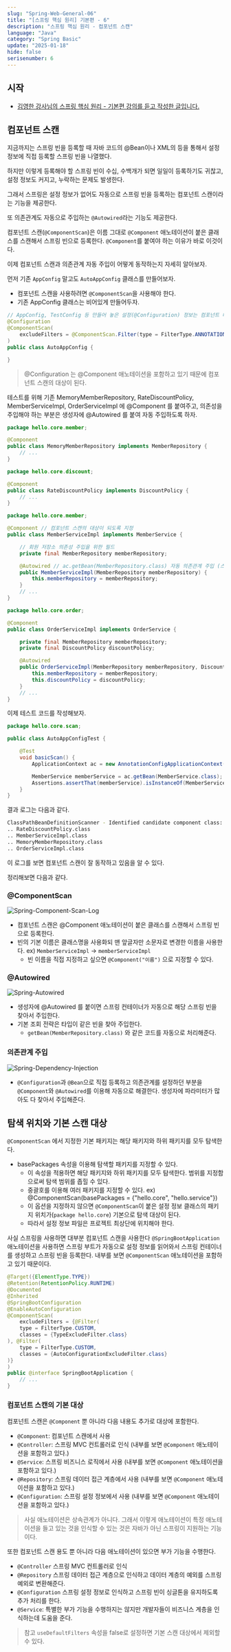 ```yaml
---
slug: "Spring-Web-General-06"
title: "[스프링 핵심 원리] 기본편 - 6"
description: "스프링 핵심 원리 - 컴포넌트 스캔"
language: "Java"
category: "Spring Basic"
update: "2025-01-18"
hide: false
serisenumber: 6
---
```


## 시작

- [김영한 강사님의 스프링 핵심 원리 - 기본편 강의를 듣고 작성한 글입니다.](https://www.inflearn.com/course/%EC%8A%A4%ED%94%84%EB%A7%81-%ED%95%B5%EC%8B%AC-%EC%9B%90%EB%A6%AC-%EA%B8%B0%EB%B3%B8%ED%8E%B8/dashboard)

## 컴포넌트 스캔

지금까지는 스프링 빈을 등록할 때 자바 코드의 @Bean이나 XML의 <bean> 등을 통해서 설정 정보에 직접 등록할 스프링 빈을 나열했다.

하지만 이렇게 등록해야 할 스프링 빈이 수십, 수백개가 되면 일일이 등록하기도 귀찮고, 설정 정보도 커지고, 누락하는 문제도 발생한다. 

그래서 스프링은 설정 정보가 없어도 자동으로 스프링 빈을 등록하는 컴포넌트 스캔이라는 기능을 제공한다.

또 의존관계도 자동으로 주입하는 `@Autowired`라는 기능도 제공한다.

컴포넌트 스캔(`@ComponentScan`)은 이름 그대로 `@Component` 애노테이션이 붙은 클래스를 스캔해서 스프링 빈으로 등록한다. `@Component`를 붙여야 하는 이유가 바로 이것이다.

이제 컴포넌트 스캔과 의존관계 자동 주입이 어떻게 동작하는지 자세히 알아보자.

먼저 기존 `AppConfig` 말고도 `AutoAppConfig` 클래스를 만들어보자.

- 컴포넌트 스캔을 사용하려면 `@ComponentScan`을 사용해야 한다.
- 기존 AppConfig 클래스는 비어있게 만들어두자.

```java
// AppConfig, TestConfig 등 만들어 놓은 설정(@Configuration) 정보는 컴포넌트 대상에서 제외해주도록 하자.
@Configuration
@ComponentScan(
    excludeFilters = @ComponentScan.Filter(type = FilterType.ANNOTATION, classes = Configuration.class)
)
public class AutoAppConfig {

}
```

> @Configuration 는 @Component 애노테이션을 포함하고 있기 때문에 컴포넌트 스캔의 대상이 된다.

테스트를 위해 기존 MemoryMemberRepository, RateDiscountPolicy, MemberServiceImpl, OrderServiceImpl 에 @Component 를 붙여주고, 의존성을 주입해야 하는 부분은 생성자에 @Autowired 를 붙여 자동 주입하도록 하자.

```java
package hello.core.member;

@Component
public class MemoryMemberRepository implements MemberRepository {
    // ...
}

package hello.core.discount;

@Component
public class RateDiscountPolicy implements DiscountPolicy {
    // ...
}

package hello.core.member;

@Component // 컴포넌트 스캔의 대상이 되도록 지정
public class MemberServiceImpl implements MemberService {

    // 회원 저장소 의존성 주입을 위한 필드
    private final MemberRepository memberRepository;

    @Autowired // ac.getBean(MemberRepository.class) 자동 의존관계 주입 (스프링 컨테이너에서 MemberRepository 타입의 빈을 찾아서 주입)
    public MemberServiceImpl(MemberRepository memberRepository) {
        this.memberRepository = memberRepository;
    }
    // ...
}

package hello.core.order;

@Component
public class OrderServiceImpl implements OrderService {

    private final MemberRepository memberRepository;
    private final DiscountPolicy discountPolicy;

    @Autowired
    public OrderServiceImpl(MemberRepository memberRepository, DiscountPolicy discountPolicy) {
        this.memberRepository = memberRepository;
        this.discountPolicy = discountPolicy;
    }
    // ...
}
```

이제 테스트 코드를 작성해보자.

```java
package hello.core.scan;

public class AutoAppConfigTest {

    @Test
    void basicScan() {
        ApplicationContext ac = new AnnotationConfigApplicationContext(AutoAppConfig.class);

        MemberService memberService = ac.getBean(MemberService.class);
        Assertions.assertThat(memberService).isInstanceOf(MemberService.class);
    }
}
```

결과 로그는 다음과 같다.

```bash
ClassPathBeanDefinitionScanner - Identified candidate component class:
.. RateDiscountPolicy.class
.. MemberServiceImpl.class
.. MemoryMemberRepository.class
.. OrderServiceImpl.class
```

이 로그를 보면 컴포넌트 스캔이 잘 동작하고 있음을 알 수 있다.

정리해보면 다음과 같다.

### @ComponentScan

![Spring-Component-Scan-Log](/snippets/springGeneral/section6/capture1.png)

- 컴포넌트 스캔은 @Component 애노테이션이 붙은 클래스를 스캔해서 스프링 빈으로 등록한다.
- 빈의 기본 이름은 클래스명을 사용화되 맨 앞글자만 소문자로 변경한 이름을 사용한다. ex) `MemberServiceImpl` -> `memberServiceImpl`
    - 빈 이름을 직접 지정하고 싶으면 `@Component("이름")` 으로 지정할 수 있다.

### @Autowired

![Spring-Autowired](/snippets/springGeneral/section6/capture2.png)

- 생성자에 @Autowired 를 붙이면 스프링 컨테이너가 자동으로 해당 스프링 빈을 찾아서 주입한다.
- 기본 조회 전략은 타입이 같은 빈을 찾아 주입한다.
    - `getBean(MemberRepository.class)` 와 같은 코드를 자동으로 처리해준다.

### 의존관계 주입

![Spring-Dependency-Injection](/snippets/springGeneral/section6/capture3.png)

- `@Configuration`과 `@Bean`으로 직접 등록하고 의존관계를 설정하던 부분을 `@Component`와 `@Autowired`를 이용해 자동으로 해결한다. 생성자에 파라미터가 많아도 다 찾아서 주입해준다.

## 탐색 위치와 기본 스캔 대상

`@ComponentScan` 에서 지정한 기본 패키지는 해당 패키지와 하위 패키지를 모두 탐색한다.

- basePackages 속성을 이용해 탐색할 패키지를 지정할 수 있다.
    - 이 속성을 적용하면 해당 패키지와 하위 패키지를 모두 탐색한다. 범위를 지정함으로써 탐색 범위를 좁힐 수 있다.
    - 중괄호를 이용해 여러 패키지를 지정할 수 있다. ex) @ComponentScan(basePackages = {"hello.core", "hello.service"})
    - 이 옵션을 지정하지 않으면 `@ComponentScan`이 붙은 설정 정보 클래스의 패키지 위치가(`package hello.core`) 기본으로 탐색 대상이 된다.
    - 따라서 설정 정보 파일은 프로젝트 최상단에 위치해야 한다.

사실 스프링을 사용하면 대부분 컴포넌트 스캔을 사용한다 `@SpringBootApplication` 애노테이션을 사용하면 스프링 부트가 자동으로 설정 정보를 읽어와서 스프링 컨테이너를 생성하고 스프링 빈을 등록한다.
내부를 보면 `@ComponentScan` 애노테이션을 포함하고 있기 때문이다.

```java
@Target({ElementType.TYPE})
@Retention(RetentionPolicy.RUNTIME)
@Documented
@Inherited
@SpringBootConfiguration
@EnableAutoConfiguration
@ComponentScan(
    excludeFilters = {@Filter(
    type = FilterType.CUSTOM,
    classes = {TypeExcludeFilter.class}
), @Filter(
    type = FilterType.CUSTOM,
    classes = {AutoConfigurationExcludeFilter.class}
)}
)
public @interface SpringBootApplication {
    // ...
}
```

### 컴포넌트 스캔의 기본 대상
컴포넌트 스캔은 `@Component` 뿐 아니라 다음 내용도 추가로 대상에 포함한다.

- `@Component`: 컴포넌트 스캔에서 사용
- `@Controller`: 스프링 MVC 컨트롤러로 인식 (내부를 보면 `@Component` 애노테이션을 포함하고 있다.)
- `@Service`: 스프링 비즈니스 로직에서 사용 (내부를 보면 `@Component` 애노테이션을 포함하고 있다.)
- `@Repository`: 스프링 데이터 접근 계층에서 사용 (내부를 보면 `@Component` 애노테이션을 포함하고 있다.)
- `@Configuration`: 스프링 설정 정보에서 사용 (내부를 보면 `@Component` 애노테이션을 포함하고 있다.)

> 사실 애노테이션은 상속관계가 아니다. 그래서 이렇게 애노테이션이 특정 애노테이션을 들고 있는 것을 인식할 수 있는 것은 자바가 아닌 스프링이 지원하는 기능이다.

또한 컴포넌트 스캔 용도 뿐 아니라 다음 애노테이션이 있으면 부가 기능을 수행한다.
- `@Controller` 스프링 MVC 컨트롤러로 인식
- `@Repository` 스프링 데이터 접근 계층으로 인식하고 데이터 계층의 예외를 스프링 예외로 변환해준다.
- `@Configuration` 스프링 설정 정보로 인식하고 스프링 빈이 싱글톤을 유지하도록 추가 처리를 한다.
- `@Service`: 특별한 부가 기능을 수행하지는 않지만 개발자들이 비즈니스 계층을 인식하는데 도움을 준다.

> 참고 `useDefaultFilters` 속성을 false로 설정하면 기본 스캔 대상에서 제외할 수 있다.